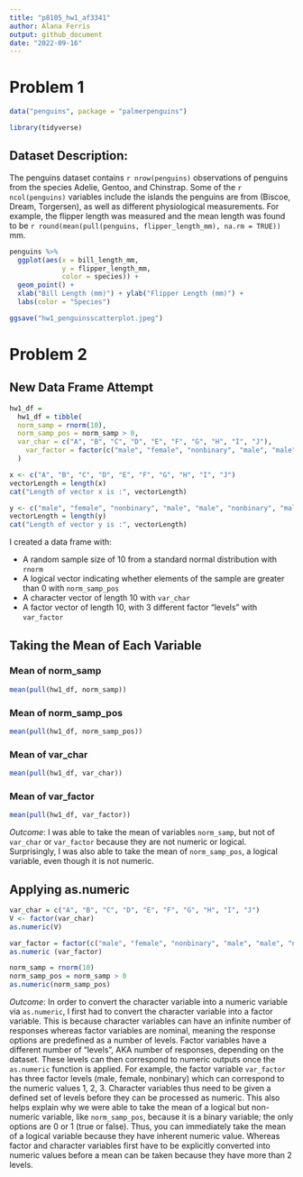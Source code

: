 ```yaml
---
title: "p8105_hw1_af3341"
author: Alana Ferris
output: github_document
date: "2022-09-16"
---
```


# Problem 1

```r

data("penguins", package = "palmerpenguins")

```

```r

library(tidyverse)

```

## Dataset Description:
The penguins dataset contains `r nrow(penguins)` observations of penguins from the species Adelie, Gentoo, and Chinstrap. Some of the `r ncol(penguins)` variables include the  islands the penguins are from (Biscoe, Dream, Torgersen), as well as different physiological measurements. For example, the flipper length was measured and the mean length was found to be `r round(mean(pull(penguins, flipper_length_mm), na.rm = TRUE))` mm.

```r

penguins %>%
  ggplot(aes(x = bill_length_mm,
             y = flipper_length_mm,
             color = species)) +
  geom_point() + 
  xlab("Bill Length (mm)") + ylab("Flipper Length (mm)") + 
  labs(color = "Species")

ggsave("hw1_penguinsscatterplot.jpeg")

```

# Problem 2

## New Data Frame Attempt
```r

hw1_df = 
  hw1_df = tibble(
  norm_samp = rnorm(10),
  norm_samp_pos = norm_samp > 0,
  var_char = c("A", "B", "C", "D", "E", "F", "G", "H", "I", "J"),
    var_factor = factor(c("male", "female", "nonbinary", "male", "male", "nonbinary", "male", "male", "female", "nonbinary")),
  )

x <- c("A", "B", "C", "D", "E", "F", "G", "H", "I", "J")
vectorLength = length(x)
cat("Length of vector x is :", vectorLength)

y <- c("male", "female", "nonbinary", "male", "male", "nonbinary", "male", "male", "female", "nonbinary")
vectorLength = length(y)
cat("Length of vector y is :", vectorLength)

```

I created a data frame with:

* A random sample size of 10 from a standard normal distribution with `rnorm`
* A logical vector indicating whether elements of the sample are greater than 0 with `norm_samp_pos`
* A character vector of length 10 with `var_char`
* A factor vector of length 10, with 3 different factor “levels” with `var_factor`

## Taking the Mean of Each Variable

### Mean of norm_samp
```r

mean(pull(hw1_df, norm_samp))

```

### Mean of norm_samp_pos
```r

mean(pull(hw1_df, norm_samp_pos))

```

### Mean of var_char
```r

mean(pull(hw1_df, var_char))

```

### Mean of var_factor
```r

mean(pull(hw1_df, var_factor))

```

_Outcome_:
I was able to take the mean of variables `norm_samp`, but not of `var_char` or `var_factor` because they are not numeric or logical. Surprisingly, I was also able to take the mean of `norm_samp_pos`, a logical variable, even though it is not numeric.

## Applying as.numeric

```r

var_char = c("A", "B", "C", "D", "E", "F", "G", "H", "I", "J")
V <- factor(var_char)
as.numeric(V)

var_factor = factor(c("male", "female", "nonbinary", "male", "male", "nonbinary", "male", "male", "female", "nonbinary"))
as.numeric (var_factor)

norm_samp = rnorm(10)
norm_samp_pos = norm_samp > 0
as.numeric(norm_samp_pos)

```

_Outcome_: In order to convert the character variable into a numeric variable via `as.numeric`, I first had to convert the character variable into a factor variable. This is because character variables can have an infinite number of responses whereas factor variables are nominal, meaning the response options are predefined as a number of levels. Factor variables have a different number of "levels", AKA number of responses, depending on the dataset. These levels can then correspond to numeric outputs once the `as.numeric` function is applied. For example, the factor variable `var_factor` has three factor levels (male, female, nonbinary) which can correspond to the numeric values 1, 2, 3. Character variables thus need to be given a defined set of levels before they can be processed as numeric. 
This also helps explain why we were able to take the mean of a logical but non-numeric variable, like `norm_samp_pos`, because it is a binary variable; the only options are 0 or 1 (true or false). Thus, you can immediately take the mean of a logical variable because they have inherent numeric value. Whereas factor and character variables first have to be explicitly converted into numeric values before a mean can be taken because they have more than 2 levels. 


